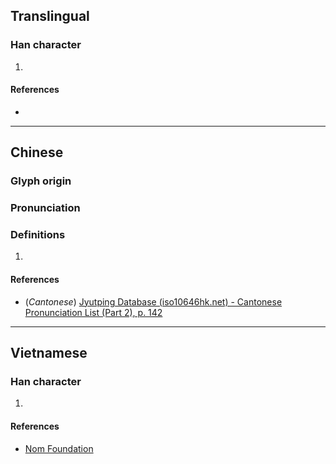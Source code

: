 {{character info/new}}
==Translingual==

===Han character===
{{Han char|rn=85|rad=水|as=10|sn=13|four=|canj=EHRF|ids=⿰氵烏}}

# {{defn|Han|sort=水10}}

====References====
* {{Han ref|kx=0640.190|dkj=17964|dj=1047.110|hdz=31703.060|uh=6EA9|ud=28329}}

----

==Chinese==
{{zh-forms}}

===Glyph origin===
{{Han etym}}

===Pronunciation===
{{zh-pron
|m=wù
|c=wu2
|mc=y
|oc=y
|ma=
|cat=
}}

===Definitions===
{{zh-hanzi}}

# {{rfdef|lang=zh}}

====References====
* (''Cantonese'') [http://www.iso10646hk.net/jp/document/download.jsp Jyutping Database (iso10646hk.net) - Cantonese Pronunciation List (Part 2), p. 142]

----

==Vietnamese==

===Han character===
{{vi-readings|rs=水10| hanviet = ồ, ô}}

# {{defn|lang=vi|sort=水10}}

====References====
*[http://nomfoundation.org/common/nom_details.php?codepoint=6ea9 Nom Foundation]